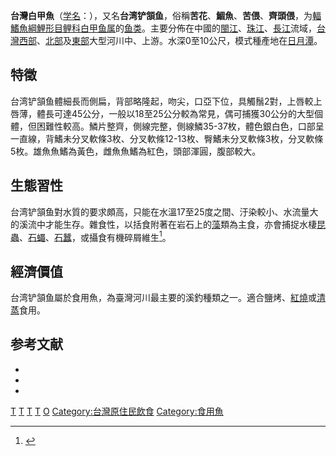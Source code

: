 {{Speciesbox 
| image = Onychostoma barbatulum.jpg
| genus = Onychostoma
| species = barbatulum
| status = DD
| status_system = IUCN3.1
| status_ref = <ref>{{IUCN|id=166046 |title=''Onychostoma barbatulum'' |assessors=Cui, K. |version=2012.1 |year=2012 |accessdate=16 July 2012}}</ref>
| authority = （{{link-en|Jacques Pellegrin|Jacques Pellegrin|Pellegrin}}, 1908）<ref name='id6013'>{{cite web| url =http://www.bioinfo.cn/db05/BjdwSpecies.php?action=view&id=6013| title =台湾铲颌鱼| work =中国动物物种编目数据库| publisher =中国科学院微生物研究所| author =[[中国科学院动物研究所|中国科学院动物研究所]]| accessdate =2009-04-11| deadurl =yes| archiveurl =https://web.archive.org/web/20160305094804/http://www.bioinfo.cn/db05/BjdwSpecies.php?action=view&id=6013| archivedate =2016-03-05}}</ref>
| synonyms = 
* ''Gymnostomus barbatulus''<br /><small>Pellegrin, 1908</small>
* ''Onychostoma barbatula''<br /><small>（Pellegrin, 1908）</small>
* ''Varicorhinus barbatulus''<br /><small>（Pellegrin, 1908）</small>
* ''Varicorhinus robustus''<br /><small>Nichols, 1925</small>
* ''Varicorhinus tamusuiensis''<br /><small>Oshima, 1919</small>
}}

'''台灣白甲魚'''（[[学名|学名]]：{{lang|la|''Onychostoma barbatulum''}}），又名'''台湾铲頷鱼'''，俗稱'''苦花'''、'''鯝魚'''、'''苦偎'''、'''齊頭偎'''，为[[輻鰭魚綱|輻鰭魚綱]][[鯉形目|鯉形目]][[鲤科|鲤科]][[白甲鱼属|白甲鱼属]]的[[鱼类|鱼类]]。主要分佈在中國的[[閩江|閩江]]、[[珠江|珠江]]、[[長江|長江]]流域，[[台灣西部|台灣西部]]、[[台灣北部|北部]]及[[台灣東部|東部]]大型河川中、上游。水深0至10公尺，模式種產地在[[日月潭|日月潭]]。
==特徵==
台湾铲頷鱼體細長而側扁，背部略隆起，吻尖，口亞下位，具觸鬚2對，上唇較上唇薄，體長可達45公分，一般以18至25公分較為常見，偶可捕獲30公分的大型個體，但困難性較高。鱗片整齊，側線完整，側線鱗35-37枚，體色銀白色，口部呈一直線，背鰭未分叉軟條3枚、分叉軟條12-13枚、臀鰭未分叉軟條3枚，分叉軟條5枚。雄魚魚鰭為黃色，雌魚魚鰭為紅色，頭部渾圓，腹部較大。
==生態習性==
台湾铲頷鱼對水質的要求頗高，只能在水溫17至25度之間、汙染較小、水流量大的溪流中才能生存。雜食性，以括食附著在岩石上的[[藻|藻]]類為主食，亦會捕捉水棲[[昆蟲|昆蟲]]、[[石蠅|石蠅]]、[[石蠶|石蠶]]，或攝食有機碎屑維生<ref>{{TaiBNET| zh= 臺灣白甲魚 | id= 381030   | binomial= Onychostoma barbatulum | authority=(Pellegrin, 1908) | var= | accessdate=2013-01-24}}</ref>。

== 經濟價值 ==
台湾铲頷鱼屬於食用魚，為臺灣河川最主要的溪釣種類之一。適合鹽烤、[[紅燒|紅燒]]或[[清蒸|清蒸]]食用。
== 参考文献 ==
{{reflist}}
{{refbegin}}
* {{cite book | author = [[沈世傑|沈世傑]]等人 | title = 臺灣魚類誌 | publisher = 國立台灣大學動物系 | year = 1993  | url = | isbn = 957-9019-44-4 }}
* {{cite book | author = 陳義雄 & 方力行 | title = 台灣淡水及河口魚類誌 | publisher = 國立海洋生物博物館籌備處 | year = 1999  | url = | isbn = 9786668596017 }}
* {{cite book | author = 陳義雄 & 張詠青 | title = 台灣淡水魚類原色圖鑑 － 第壹卷 鯉形目 | publisher = 水產出版社 | year = 2005  | url = | isbn = 957-8596-72-3 }}
{{refend}}

{{Taxonbar|from=Q3757290}}

[[Category:IUCN红色名录数据缺乏物种|T]]
[[Category:白甲魚属|T]]
[[Category:中國魚類|T]]
[[Category:台灣動物|T]]
[[Category:1908年描述的魚類|O]]
[[Category:台灣原住民飲食|Category:台灣原住民飲食]]
[[Category:食用魚|Category:食用魚]]